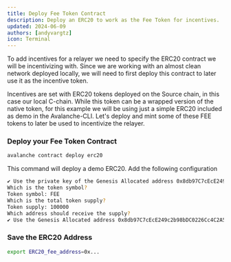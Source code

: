 ```yaml
---
title: Deploy Fee Token Contract
description: Deploy an ERC20 to work as the Fee Token for incentives.
updated: 2024-06-09
authors: [andyvargtz]
icon: Terminal
---
```



To add incentives for a relayer we need to specify the ERC20 contract we will be incentivizing with. Since we are working with an almost clean network deployed locally, we will need to first deploy this contract to later use it as the incentive token. 

Incentives are set with ERC20 tokens deployed on the Source chain, in this case our local C-chain. While this token can be a wrapped version of the native token, for this example we will be using just a simple ERC20 included as demo in the Avalanche-CLI. Let's deploy and mint some of these FEE tokens to later be used to incentivize the relayer.


<Steps>
<Step>

### Deploy your Fee Token Contract

```bash
avalanche contract deploy erc20
```
This command will deploy a demo ERC20. Add the following configuration

```bash
✔ Use the private key of the Genesis Allocated address 0x8db97C7cEcE249c2b98bDC0226Cc4C2A57BF52FC
Which is the token symbol?
Token symbol: FEE
Which is the total token supply?
Token supply: 100000
Which address should receive the supply?
✔ Use the Genesis Allocated address 0x8db97C7cEcE249c2b98bDC0226Cc4C2A57BF52FC
```

</Step>
<Step>

### Save the ERC20 Address

```bash
export ERC20_fee_address=0x...
```

</Step>
</Steps>
